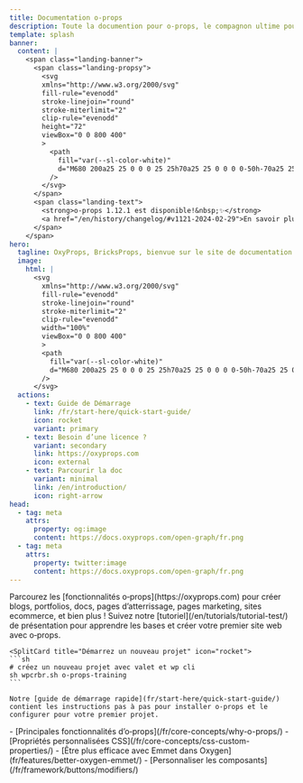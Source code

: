 ```yaml
---
title: Documentation o‑props
description: Toute la documention pour o‑props, le compagnon ultime pour votre constructeur de sites web.
template: splash
banner:
  content: |
    <span class="landing-banner">
      <span class="landing-propsy">
        <svg
        xmlns="http://www.w3.org/2000/svg"
        fill-rule="evenodd"
        stroke-linejoin="round"
        stroke-miterlimit="2"
        clip-rule="evenodd"
        height="72"
        viewBox="0 0 800 400"
        >
          <path
            fill="var(--sl-color-white)"
            d="M680 200a25 25 0 0 0 25 25h70a25 25 0 0 0 0-50h-70a25 25 0 0 0-25 25ZM0 200a25 25 0 0 0 25 25h70a25 25 0 0 0 0-50H25a25 25 0 0 0-25 25ZM425 200a25 25 0 1 0-50 0 25 25 0 0 0 50 0ZM450 200a100 100 0 0 1 200 0h-50a50 50 0 0 0-100 0h-50ZM150 200a100 100 0 0 1 200 0h-50a50 50 0 0 0-100 0h-50ZM260.5 343.3a200.3 200.3 0 0 1-48.8-75.8H266A150.9 150.9 0 0 0 400 350a150.8 150.8 0 0 0 134-82.5h54.3A200.4 200.4 0 0 1 400 400a199.3 199.3 0 0 1-139.5-56.7Zm12.6-297.9A199.1 199.1 0 0 1 400 0c51.2 0 97.9 19.3 133.3 51A149 149 0 0 0 475 70a149.2 149.2 0 0 0-144.5-3A149 149 0 0 0 273 45.5Z"
          />
        </svg>
      </span>
      <span class="landing-text">
        <strong>o-props 1.12.1 est disponible!&nbsp;✨</strong>
        <a href="/en/history/changelog/#v1121-2024-02-29">En savoir plus ›</a>
      </span>
    </span>
hero:
  tagline: OxyProps, BricksProps, bienvue sur le site de documentation o-props ! Vous trouverez tout ce dont vous avez besoin pour construire des sites web stratospériques avec o-props et votre constructeur de sites favori. o-props est rapide, accessible, et facile à utiliser.
  image:
    html: |
      <svg
        xmlns="http://www.w3.org/2000/svg"
        fill-rule="evenodd"
        stroke-linejoin="round"
        stroke-miterlimit="2"
        clip-rule="evenodd"
        width="100%"
        viewBox="0 0 800 400"
        >
        <path
          fill="var(--sl-color-white)"
          d="M680 200a25 25 0 0 0 25 25h70a25 25 0 0 0 0-50h-70a25 25 0 0 0-25 25ZM0 200a25 25 0 0 0 25 25h70a25 25 0 0 0 0-50H25a25 25 0 0 0-25 25ZM425 200a25 25 0 1 0-50 0 25 25 0 0 0 50 0ZM450 200a100 100 0 0 1 200 0h-50a50 50 0 0 0-100 0h-50ZM150 200a100 100 0 0 1 200 0h-50a50 50 0 0 0-100 0h-50ZM260.5 343.3a200.3 200.3 0 0 1-48.8-75.8H266A150.9 150.9 0 0 0 400 350a150.8 150.8 0 0 0 134-82.5h54.3A200.4 200.4 0 0 1 400 400a199.3 199.3 0 0 1-139.5-56.7Zm12.6-297.9A199.1 199.1 0 0 1 400 0c51.2 0 97.9 19.3 133.3 51A149 149 0 0 0 475 70a149.2 149.2 0 0 0-144.5-3A149 149 0 0 0 273 45.5Z"
        />
      </svg>
  actions:
    - text: Guide de Démarrage
      link: /fr/start-here/quick-start-guide/
      icon: rocket
      variant: primary
    - text: Besoin d’une licence ?
      variant: secondary
      link: https://oxyprops.com
      icon: external
    - text: Parcourir la doc
      variant: minimal
      link: /en/introduction/
      icon: right-arrow
head:
  - tag: meta
    attrs:
      property: og:image
      content: https://docs.oxyprops.com/open-graph/fr.png
  - tag: meta
    attrs:
      property: twitter:image
      content: https://docs.oxyprops.com/open-graph/fr.png
---
```



<CardGrid>
    <Card title="Qu'allez-vous construire avec o‑props ?" icon="laptop">
    Parcourez les [fonctionnalités o‑props](https://oxyprops.com) pour créer blogs, portfolios, docs, pages d’atterrissage, pages marketing, sites ecommerce, et bien plus !
  </Card>

  <Card title="Profitez d’une visite guidée" icon="star">
    Suivez notre [tutoriel](/en/tutorials/tutorial-test/) de présentation pour apprendre les bases et créer votre premier site web avec o‑props.
  </Card>

    <SplitCard title="Démarrez un nouveau projet" icon="rocket">
    ```sh
    # créez un nouveau projet avec valet et wp cli
    sh wpcrbr.sh o-props-training
    ```
    
    Notre [guide de démarrage rapide](fr/start-here/quick-start-guide/) contient les instructions pas à pas pour installer o‑props et le configurer pour votre premier projet.
  </SplitCard>

  <ListCard title="Apprendre" icon="open-book">
    - [Principales fonctionnalités d’o‑props](/fr/core-concepts/why-o-props/)
    - [Propriétés personnalisées CSS](/fr/core-concepts/css-custom-properties/)
  </ListCard>

  <ListCard title="Aller plus loin" icon="puzzle">
    - [Être plus efficace avec Emmet dans Oxygen](fr/features/better-oxygen-emmet/)
    - [Personnaliser les composants](/fr/framework/buttons/modifiers/)
  </ListCard>
</CardGrid>
<Facebook title="Une question ou envie de discuter ?" cta="Rejoignez notre Groupe Facebook"/>